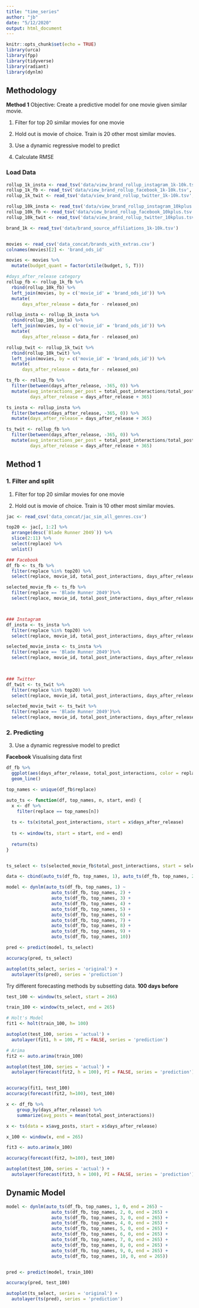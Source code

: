 ```yaml
---
title: "time_series"
author: "jb"
date: "5/12/2020"
output: html_document
---
```


```r
knitr::opts_chunk$set(echo = TRUE)
library(urca)
library(fpp)
library(tidyverse)
library(radiant)
library(dynlm)
```

## Methodology

__Method 1__
Objective: Create a predictive model for one movie given similar movie.

1. Filter for top 20 similar movies for one movie

2. Hold out is movie of choice. Train is 20 other most similar movies.

3. Use a dynamic regressive model to predict

4. Calculate RMSE 

### Load Data
```r
rollup_1k_insta <- read_tsv('data/view_brand_rollup_instagram_1k-10k.tsv', guess_max = 100000)
rollup_1k_fb <- read_tsv('data/view_brand_rollup_facebook_1k-10k.tsv', guess_max = 100000)
rollup_1k_twit <- read_tsv('data/view_brand_rollup_twitter_1k-10k.tsv', guess_max = 100000)

rollup_10k_insta <- read_tsv('data/view_brand_rollup_instagram_10kplus.tsv', guess_max = 100000)
rollup_10k_fb <- read_tsv('data/view_brand_rollup_facebook_10kplus.tsv', guess_max = 100000)
rollup_10k_twit <- read_tsv('data/view_brand_rollup_twitter_10kplus.tsv', guess_max = 100000)

brand_1k <- read_tsv('data/brand_source_affiliations_1k-10k.tsv')


movies <- read_csv('data_concat/brands_with_extras.csv')
colnames(movies)[2] <- 'brand_ods_id'

movies <- movies %>%
  mutate(budget_quant = factor(xtile(budget, 5, T))) 

#days_after_release category
rollup_fb <- rollup_1k_fb %>%
  rbind(rollup_10k_fb) %>%
  left_join(movies, by = c('movie_id' = 'brand_ods_id')) %>%
  mutate(
      days_after_release = data_for - released_on)

rollup_insta <- rollup_1k_insta %>%
  rbind(rollup_10k_insta) %>%
  left_join(movies, by = c('movie_id' = 'brand_ods_id')) %>%
  mutate(
      days_after_release = data_for - released_on)

rollup_twit <- rollup_1k_twit %>%
  rbind(rollup_10k_twit) %>%
  left_join(movies, by = c('movie_id' = 'brand_ods_id')) %>%
  mutate(
      days_after_release = data_for - released_on)

ts_fb <- rollup_fb %>%
  filter(between(days_after_release, -365, 0)) %>%
  mutate(avg_interactions_per_post = total_post_interactions/total_post,
         days_after_release = days_after_release + 365)

ts_insta <- rollup_insta %>%
  filter(between(days_after_release, -365, 0)) %>%
  mutate(days_after_release = days_after_release + 365)

ts_twit <- rollup_fb %>%
  filter(between(days_after_release, -365, 0)) %>%
  mutate(avg_interactions_per_post = total_post_interactions/total_post,
         days_after_release = days_after_release + 365)
```


## Method 1
### 1. Filter and split
1. Filter for top 20 similar movies for one movie

2. Hold out is movie of choice. Train is 10 other most similar movies.
```r
jac <- read_csv('data_concat/jac_sim_all_genres.csv')

top20 <- jac[, 1:2] %>%
  arrange(desc(`Blade Runner 2049`)) %>%
  slice(2:11) %>%
  select(replace) %>%
  unlist()

### Facebook
df_fb <- ts_fb %>%
  filter(replace %in% top20) %>%
  select(replace, movie_id, total_post_interactions, days_after_release) 

selected_movie_fb <- ts_fb %>%
  filter(replace == 'Blade Runner 2049')%>%
  select(replace, movie_id, total_post_interactions, days_after_release)



### Instagram
df_insta <- ts_insta %>%
  filter(replace %in% top20) %>%
  select(replace, movie_id, total_post_interactions, days_after_release)

selected_movie_insta <- ts_insta %>%
  filter(replace == 'Blade Runner 2049')%>%
  select(replace, movie_id, total_post_interactions, days_after_release)


  
### Twitter
df_twit <- ts_twit %>%
  filter(replace %in% top20) %>%
  select(replace, movie_id, total_post_interactions, days_after_release) 

selected_movie_twit <- ts_twit %>%
  filter(replace == 'Blade Runner 2049')%>%
  select(replace, movie_id, total_post_interactions, days_after_release)

```

### 2. Predicting
3. Use a dynamic regressive model to predict

__Facebook__
Visualising data first
```r
df_fb %>%
  ggplot(aes(days_after_release, total_post_interactions, color = replace)) +
  geom_line()
```


```r
top_names <- unique(df_fb$replace)

auto_ts <- function(df, top_names, n, start, end) {
  x <- df %>%
    filter(replace == top_names[n])
  
  ts <- ts(x$total_post_interactions, start = x$days_after_release)
  
  ts <- window(ts, start = start, end = end)
  
  return(ts)
}


ts_select <- ts(selected_movie_fb$total_post_interactions, start = selected_movie_fb$days_after_release)

data <- cbind(auto_ts(df_fb, top_names, 1), auto_ts(df_fb, top_names, 2), auto_ts(df_fb, top_names, 3))

model <- dynlm(auto_ts(df_fb, top_names, 1) ~ 
                 auto_ts(df_fb, top_names, 2) +
                 auto_ts(df_fb, top_names, 3) +
                 auto_ts(df_fb, top_names, 4) +
                 auto_ts(df_fb, top_names, 5) +
                 auto_ts(df_fb, top_names, 6) +
                 auto_ts(df_fb, top_names, 7) + 
                 auto_ts(df_fb, top_names, 8) +
                 auto_ts(df_fb, top_names, 9) +
                 auto_ts(df_fb, top_names, 10))

pred <- predict(model, ts_select)

accuracy(pred, ts_select)

autoplot(ts_select, series = 'original') + 
  autolayer(ts(pred), series = 'prediction')
```


Try different forecasting methods by subsetting data.
__100 days before__
```r
test_100 <- window(ts_select, start = 266) 

train_100 <- window(ts_select, end = 265)

# Holt's Model
fit1 <- holt(train_100, h= 100)

autoplot(test_100, series = 'actual') +
  autolayer(fit1, h = 100, PI = FALSE, series = 'prediction')

# Arima
fit2 <- auto.arima(train_100)

autoplot(test_100, series = 'actual') +
  autolayer(forecast(fit2, h = 100), PI = FALSE, series = 'prediction')


accuracy(fit1, test_100)
accuracy(forecast(fit2, h=100), test_100)
```

```r
x <- df_fb %>%
    group_by(days_after_release) %>%
    summarize(avg_posts = mean(total_post_interactions))

x <- ts(data = x$avg_posts, start = x$days_after_release)

x_100 <- window(x, end = 265)

fit3 <- auto.arima(x_100)

accuracy(forecast(fit2, h=100), test_100)

autoplot(test_100, series = 'actual') +
  autolayer(forecast(fit3, h = 100), PI = FALSE, series = 'prediction')
```


## Dynamic Model
```r
model <- dynlm(auto_ts(df_fb, top_names, 1, 0, end = 265) ~ 
                 auto_ts(df_fb, top_names, 2, 0, end = 265) +
                 auto_ts(df_fb, top_names, 3, 0, end = 265) +
                 auto_ts(df_fb, top_names, 4, 0, end = 265) +
                 auto_ts(df_fb, top_names, 5, 0, end = 265) +
                 auto_ts(df_fb, top_names, 6, 0, end = 265) +
                 auto_ts(df_fb, top_names, 7, 0, end = 265) + 
                 auto_ts(df_fb, top_names, 8, 0, end = 265) +
                 auto_ts(df_fb, top_names, 9, 0, end = 265) +
                 auto_ts(df_fb, top_names, 10, 0, end = 265))


pred <- predict(model, train_100)

accuracy(pred, test_100)

autoplot(ts_select, series = 'original') + 
  autolayer(ts(pred), series = 'prediction')
```